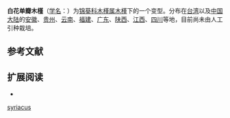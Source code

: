 {{InfraSpeciesbox
| genus = Hibiscus
| species = syriacus
| species link= 木槿
| forma = totoalbus
| authority = T.Moore
}}

'''白花单瓣木槿'''（[[学名|学名]]：{{lang|la|''Hibiscus syriacus'' f. ''totoalbus''}}）为[[锦葵科|锦葵科]][[木槿属|木槿属]][[木槿|木槿]]下的一个变型。分布在[[台湾|台湾]]以及[[中国大陆|中国大陆]]的[[安徽|安徽]]、[[贵州|贵州]]、[[云南|云南]]、[[福建|福建]]、[[广东|广东]]、[[陕西|陕西]]、[[江西|江西]]、[[四川|四川]]等地，目前尚未由人工引种栽培。 {{r|CPNI}}

== 参考文献 ==
{{reflist|refs=
<ref name=CPNI>{{CPNI| zh=白花单瓣木槿 | id=275-22032 | binomial=Hibiscus syriacus | authority=T.Moore | form=totoalbus | accessdate=2013-01-17}}
</ref>}}

== 扩展阅读 ==
{{refbegin}}
* {{wikispecies-inline|Hibiscus syriacus f. totoalbus|白花单瓣木槿}}
{{refend}}

{{plant-stub}}

[[Category:木槿属|syriacus]]